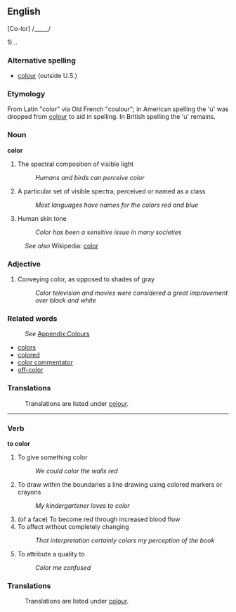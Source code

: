 ==English==

[Co-lor] /_____/

1)...

=== Alternative spelling ===
*[[colour]] (outside U.S.)

=== Etymology ===
From Latin "color" via Old French "coulour"; in American spelling the
'u' was dropped from [[colour]] to aid in spelling. In British spelling the 'u' remains.

=== Noun ===
'''color'''

# The spectral composition of visible light
#: ''Humans and birds can perceive color''
# A particular set of visible spectra, perceived or named as a class
#: ''Most languages have names for the colors red and blue''
# Human skin tone
#: ''Color has been a sensitive issue in many societies''

:''See also'' Wikipedia: [[w:color|color]]

=== Adjective ===

# Conveying color, as opposed to shades of gray
#: ''Color television and movies were considered a great improvement over black and white''

=== Related words ===
:''See'' [[Wiktionary_Appendix:Colours|Appendix:Colours]]

* [[colors]]
* [[colored]]
* [[color commentator]]
* [[off-color]]

=== Translations ===
:Translations are listed under [[colour]].

----

=== Verb ===
'''to color'''

# To give something color
#: ''We could color the walls red''
# To draw within the boundaries a line drawing using colored markers or crayons
#: ''My kindergartener loves to color''
# (of a face) To become red through increased blood flow
# To affect without completely changing
#: ''That interpretation certainly colors my perception of the book''
# To attribute a quality to
#: ''Color me confused''

=== Translations ===
:Translations are listed under [[colour]].